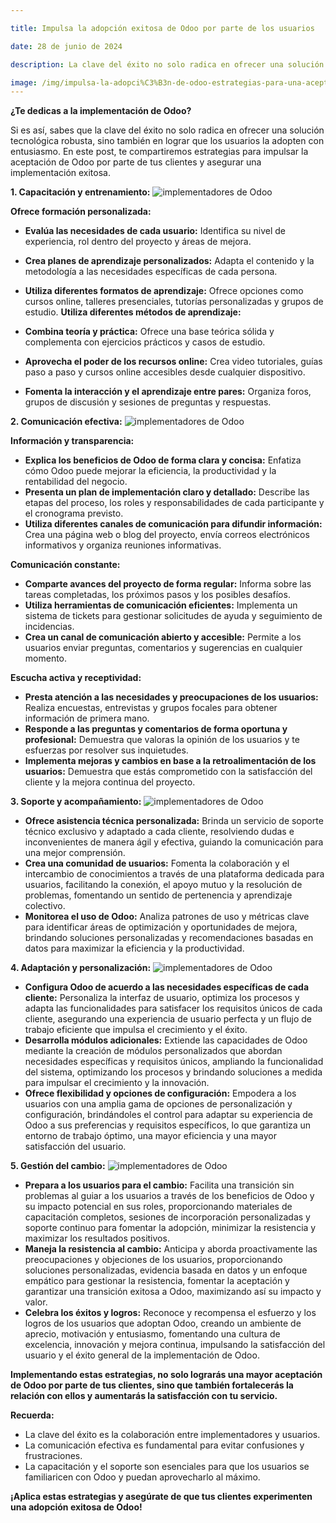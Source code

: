 ```yaml
---

title: Impulsa la adopción exitosa de Odoo por parte de los usuarios

date: 28 de junio de 2024

description: La clave del éxito no solo radica en ofrecer una solución tecnológica robusta, sino también en lograr que los usuarios la adopten con entusiasmo.

image: /img/impulsa-la-adopci%C3%B3n-de-odoo-estrategias-para-una-aceptaci%C3%B3n-exitosa-por-parte-de-los-usuarios.png
---
```





**¿Te dedicas a la implementación de Odoo?**

Si es así, sabes que la clave del éxito no solo radica en ofrecer una solución tecnológica robusta, sino también en lograr que los usuarios la adopten con entusiasmo. En este post, te compartiremos estrategias para impulsar la aceptación de Odoo por parte de tus clientes y asegurar una implementación exitosa.

**1. Capacitación y entrenamiento:**
![implementadores de Odoo](https://res.cloudinary.com/dn5cltdre/image/upload/c_crop,g_auto,h_500,w_1200/alphaqueb/Odoo/adbxxj0bxlsilitxih59.jpg)

**Ofrece formación personalizada:**

- **Evalúa las necesidades de cada usuario:** Identifica su nivel de experiencia, rol dentro del proyecto y áreas de mejora.
- **Crea planes de aprendizaje personalizados:** Adapta el contenido y la metodología a las necesidades específicas de cada persona.
- **Utiliza diferentes formatos de aprendizaje:** Ofrece opciones como cursos online, talleres presenciales, tutorías personalizadas y grupos de estudio.
**Utiliza diferentes métodos de aprendizaje:**

- **Combina teoría y práctica:** Ofrece una base teórica sólida y complementa con ejercicios prácticos y casos de estudio.
- **Aprovecha el poder de los recursos online:** Crea video tutoriales, guías paso a paso y cursos online accesibles desde cualquier dispositivo.
- **Fomenta la interacción y el aprendizaje entre pares:** Organiza foros, grupos de discusión y sesiones de preguntas y respuestas.

**2. Comunicación efectiva:**
![implementadores de Odoo](https://res.cloudinary.com/dn5cltdre/image/upload/v1709102861/alphaqueb/Odoo/mlbmncmphq5is1dxey2j.jpg)

**Información y transparencia:**

- **Explica los beneficios de Odoo de forma clara y concisa:** Enfatiza cómo Odoo puede mejorar la eficiencia, la productividad y la rentabilidad del negocio.
- **Presenta un plan de implementación claro y detallado:** Describe las etapas del proceso, los roles y responsabilidades de cada participante y el cronograma previsto.
- **Utiliza diferentes canales de comunicación para difundir información:** Crea una página web o blog del proyecto, envía correos electrónicos informativos y organiza reuniones informativas.

**Comunicación constante:**

- **Comparte avances del proyecto de forma regular:** Informa sobre las tareas completadas, los próximos pasos y los posibles desafíos.
- **Utiliza herramientas de comunicación eficientes:** Implementa un sistema de tickets para gestionar solicitudes de ayuda y seguimiento de incidencias.
- **Crea un canal de comunicación abierto y accesible:** Permite a los usuarios enviar preguntas, comentarios y sugerencias en cualquier momento.

**Escucha activa y receptividad:**

- **Presta atención a las necesidades y preocupaciones de los usuarios:** Realiza encuestas, entrevistas y grupos focales para obtener información de primera mano.
- **Responde a las preguntas y comentarios de forma oportuna y profesional:** Demuestra que valoras la opinión de los usuarios y te esfuerzas por resolver sus inquietudes.
- **Implementa mejoras y cambios en base a la retroalimentación de los usuarios:** Demuestra que estás comprometido con la satisfacción del cliente y la mejora continua del proyecto.

**3. Soporte y acompañamiento:**
![implementadores de Odoo](https://res.cloudinary.com/dn5cltdre/image/upload/v1709102865/alphaqueb/Odoo/jrofmwrmk65fnxhrqqz6.jpg)

- **Ofrece asistencia técnica personalizada:** Brinda un servicio de soporte técnico exclusivo y adaptado a cada cliente, resolviendo dudas e inconvenientes de manera ágil y efectiva, guiando la comunicación para una mejor comprensión.
- **Crea una comunidad de usuarios:** Fomenta la colaboración y el intercambio de conocimientos a través de una plataforma dedicada para usuarios, facilitando la conexión, el apoyo mutuo y la resolución de problemas, fomentando un sentido de pertenencia y aprendizaje colectivo.
- **Monitorea el uso de Odoo:** Analiza patrones de uso y métricas clave para identificar áreas de optimización y oportunidades de mejora, brindando soluciones personalizadas y recomendaciones basadas en datos para maximizar la eficiencia y la productividad.

**4. Adaptación y personalización:**
![implementadores de Odoo](https://res.cloudinary.com/dn5cltdre/image/upload/v1709102861/alphaqueb/Odoo/mlbmncmphq5is1dxey2j.jpg)

- **Configura Odoo de acuerdo a las necesidades específicas de cada cliente:** Personaliza la interfaz de usuario, optimiza los procesos y adapta las funcionalidades para satisfacer los requisitos únicos de cada cliente, asegurando una experiencia de usuario perfecta y un flujo de trabajo eficiente que impulsa el crecimiento y el éxito.
- **Desarrolla módulos adicionales:** Extiende las capacidades de Odoo mediante la creación de módulos personalizados que abordan necesidades específicas y requisitos únicos, ampliando la funcionalidad del sistema, optimizando los procesos y brindando soluciones a medida para impulsar el crecimiento y la innovación.
- **Ofrece flexibilidad y opciones de configuración:** Empodera a los usuarios con una amplia gama de opciones de personalización y configuración, brindándoles el control para adaptar su experiencia de Odoo a sus preferencias y requisitos específicos, lo que garantiza un entorno de trabajo óptimo, una mayor eficiencia y una mayor satisfacción del usuario.

**5. Gestión del cambio:**
![implementadores de Odoo](https://res.cloudinary.com/dn5cltdre/image/upload/v1709102858/alphaqueb/Odoo/rrseqveokrpdhrztnpzk.jpg)

- **Prepara a los usuarios para el cambio:** Facilita una transición sin problemas al guiar a los usuarios a través de los beneficios de Odoo y su impacto potencial en sus roles, proporcionando materiales de capacitación completos, sesiones de incorporación personalizadas y soporte continuo para fomentar la adopción, minimizar la resistencia y maximizar los resultados positivos.
- **Maneja la resistencia al cambio:** Anticipa y aborda proactivamente las preocupaciones y objeciones de los usuarios, proporcionando soluciones personalizadas, evidencia basada en datos y un enfoque empático para gestionar la resistencia, fomentar la aceptación y garantizar una transición exitosa a Odoo, maximizando así su impacto y valor.
- **Celebra los éxitos y logros:** Reconoce y recompensa el esfuerzo y los logros de los usuarios que adoptan Odoo, creando un ambiente de aprecio, motivación y entusiasmo, fomentando una cultura de excelencia, innovación y mejora continua, impulsando la satisfacción del usuario y el éxito general de la implementación de Odoo.

**Implementando estas estrategias, no solo lograrás una mayor aceptación de Odoo por parte de tus clientes, sino que también fortalecerás la relación con ellos y aumentarás la satisfacción con tu servicio.**

**Recuerda:**

- La clave del éxito es la colaboración entre implementadores y usuarios.
- La comunicación efectiva es fundamental para evitar confusiones y frustraciones.
- La capacitación y el soporte son esenciales para que los usuarios se familiaricen con Odoo y puedan aprovecharlo al máximo.

**¡Aplica estas estrategias y asegúrate de que tus clientes experimenten una adopción exitosa de Odoo!**